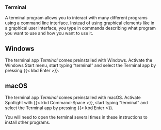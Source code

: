 ### Terminal

A terminal program allows you to interact with many different programs using a command line interface.
Instead of using graphical elements like in a graphical user interface, you type in commands describing what program you want to use and how you want to use it.

::: {.panel-tabset group="os"}
## Windows

The terminal app *Terminal* comes preinstalled with Windows.
Activate the Windows Start menu, start typing "terminal" and select the Terminal app by pressing {{< kbd Enter >}}.

## macOS

The terminal app *Terminal* comes preinstalled with macOS.
Activate Spotlight with {{< kbd Command-Space >}}, start typing "terminal" and select the Terminal app by pressing {{< kbd Enter >}}.
:::

You will need to open the terminal several times in these instructions to install other programs.
